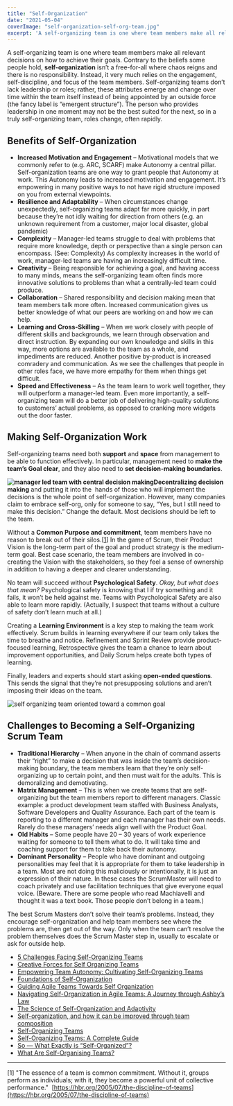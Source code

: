 ```yaml
---
title: "Self-Organization"
date: "2021-05-04"
coverImage: "self-organization-self-org-team.jpg"
excerpt: 'A self-organizing team is one where team members make all relevant decisions on how to'
---
```


A self-organizing team is one where team members make all relevant decisions on how to achieve their goals. Contrary to the beliefs some people hold, **self-organization** isn’t a free-for-all where chaos reigns and there is no responsibility. Instead, it very much relies on the engagement, self-discipline, and focus of the team members. Self-organizing teams don’t lack leadership or roles; rather, these attributes emerge and change over time within the team itself instead of being appointed by an outside force (the fancy label is “emergent structure”). The person who provides leadership in one moment may not be the best suited for the next, so in a truly self-organizing team, roles change, often rapidly.

## Benefits of Self-Organization

- **Increased Motivation and Engagement** – Motivational models that we commonly refer to (e.g. ARC, SCARF) make Autonomy a central pillar.  Self-organization teams are one way to grant people that Autonomy at work. This Autonomy leads to increased motivation and engagement. It’s empowering in many positive ways to not have rigid structure imposed on you from external viewpoints.
- **Resilience and Adaptability** – When circumstances change unexpectedly, self-organizing teams adapt far more quickly, in part because they’re not idly waiting for direction from others (e.g. an unknown requirement from a customer, major local disaster, global pandemic)
- **Complexity** – Manager-led teams struggle to deal with problems that require more knowledge, depth or perspective than a single person can encompass. (See: Complexity) As complexity increases in the world of work, manager-led teams are having an increasingly difficult time.
- **Creativity** – Being responsible for achieving a goal, and having access to many minds, means the self-organizing team often finds more innovative solutions to problems than what a centrally-led team could produce.
- **Collaboration** – Shared responsibility and decision making mean that team members talk more often. Increased communication gives us better knowledge of what our peers are working on and how we can help.
- **Learning and Cross-Skilling** – When we work closely with people of different skills and backgrounds, we learn through observation and direct instruction. By expanding our own knowledge and skills in this way, more options are available to the team as a whole, and impediments are reduced. Another positive by-product is increased comradery and communication. As we see the challenges that people in other roles face, we have more empathy for them when things get difficult.
- **Speed and Effectiveness** – As the team learn to work well together, they will outperform a manager-led team. Even more importantly, a self-organizing team will do a better job of delivering high-quality solutions to customers’ actual problems, as opposed to cranking more widgets out the door faster.

## Making Self-Organization Work

Self-organizing teams need both **support** and **space** from management to be able to function effectively. In particular, management need to **make the team’s Goal clear**, and they also need to **set decision-making boundaries**.

**![manager led team with central decision making](src/content/glossary/self-organization/images/self-organization-manager-led-team.jpg)Decentralizing decision making** and putting it into the  hands of those who will implement the decisions is the whole point of self-organization. However, many companies claim to embrace self-org, only for someone to say, “Yes, but I still need to make this decision.” Change the default. Most decisions should be left to the team.

Without a **Common Purpose and commitment**, team members have no reason to break out of their silos.\[[1](#footnotes)\] In the game of Scrum, their Product Vision is the long-term part of the goal and product strategy is the medium-term goal. Best case scenario, the team members are involved in co-creating the Vision with the stakeholders, so they feel a sense of ownership in addition to having a deeper and clearer understanding.

No team will succeed without **Psychological Safety**. _Okay, but what does that mean?_ Psychological safety is knowing that I if try something and it fails, it won’t be held against me. Teams with Psychological Safety are also able to learn more rapidly. (Actually, I suspect that teams without a culture of safety don’t learn much at all.)

Creating a **Learning Environment** is a key step to making the team work effectively. Scrum builds in learning everywhere if our team only takes the time to breathe and notice. Refinement and Sprint Review provide product-focused learning, Retrospective gives the team a chance to learn about improvement opportunities, and Daily Scrum helps create both types of learning.

Finally, leaders and experts should start asking **open-ended questions**. This sends the signal that they’re not presupposing solutions and aren’t imposing their ideas on the team.

![self organizing team oriented toward a common goal](src/content/glossary/self-organization/images/self-organization-self-org-team.jpg)

## Challenges to Becoming a Self-Organizing Scrum Team

- **Traditional Hierarchy** – When anyone in the chain of command asserts their “right” to make a decision that was inside the team’s decision-making boundary, the team members learn that they’re only self-organizing up to certain point, and then must wait for the adults. This is demoralizing and demotivating.
- **Matrix Management** – This is when we create teams that are self-organizing but the team members report to different managers. Classic example: a product development team staffed with Business Analysts, Software Developers and Quality Assurance. Each part of the team is reporting to a different manager and each manager has their own needs. Rarely do these managers’ needs align well with the Product Goal.
- **Old Habits** – Some people have 20 – 30 years of work experience waiting for someone to tell them what to do. It will take time and coaching support for them to take back their autonomy.
- **Dominant Personality** – People who have dominant and outgoing personalities may feel that it is appropriate for them to take leadership in a team. Most are not doing this maliciously or intentionally, it is just an expression of their nature. In these cases the ScrumMaster will need to coach privately and use facilitation techniques that give everyone equal voice. (Beware. There are some people who read Machiavelli and thought it was a text book. Those people don’t belong in a team.)

The best Scrum Masters don’t solve their team’s problems. Instead, they encourage self-organization and help team members see where the problems are, then get out of the way. Only when the team can’t resolve the problem themselves does the Scrum Master step in, usually to escalate or ask for outside help.

<HighlightBox heading="Resource Links" variant="resourceLinks">

- [5 Challenges Facing Self-Organizing Teams](https://innolution.com/blog/5-challenges-facing-self-organizing-teams)
- [Creative Forces for Self Organizing Teams](https://sociocracyconsulting.com/wp-content/uploads/2016/04/CreativeForces-updated2012.pdf)
- [Empowering Team Autonomy: Cultivating Self-Organizing Teams](https://management30.com/blog/self-organizing-team/)
- [Foundations of Self-Organization](https://www.infoq.com/articles/foundations-self-organization/)
- [Guiding Agile Teams Towards Self Organization](https://www.benlinders.com/2015/guiding-agile-teams-towards-self-organization/)
- [Navigating Self-Organization in Agile Teams: A Journey through Ashby’s Law](https://www.semdi.vn/2023/10/navigating-self-organization-in-agile-teams-a-journey-through-ashbys-law/)
- [The Science of Self-Organization and Adaptivity](https://www.semanticscholar.org/paper/The-Science-of-Self-Organization-and-Adaptivity-Heylighen/bea13c2af0c04b25b7a3ba5c199aafa12fbca693)
- [Self-organization, and how it can be improved through team composition](https://medium.com/the-liberators/the-science-behind-scrum-part-3-self-organization-and-how-it-can-be-improved-through-team-72c5a2b3110b)
- [Self-Organizing Teams](https://www.benlinders.com/2015/guiding-agile-teams-towards-self-organization/)
- [Self-Organizing Teams: A Complete Guide](https://www.agile42.com/en/blog/self-organizing-teams)
- [So — What Exactly is “Self-Organized”?](https://itscertainlyuncertain.blogspot.com/2012/11/so-what-exactly-is-self-organized.html)
- [What Are Self-Organising Teams?](//www.infoq.com/articles/what-are-self-organising-teams/)

* * *

\[1\] "The essence of a team is common commitment. Without it, groups perform as individuals; with it, they become a powerful unit of collective performance."  [https://hbr.org/2005/07/the-discipline-of-teams](https://hbr.org/2005/07/the-discipline-of-teams)
</HighlightBox>
